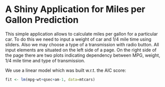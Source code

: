 # A Shiny Application for Miles per Gallon Prediction
This simple application allows to calculate miles per gallon for a particular car. To do this we need to input a weight of car and 1/4 mile time using sliders. Also we may choose a type of a transmission with radio button. All input elements are situated on the left side of a page. On the right side of the page there are two plots indicating dependency between MPG, weight, 1/4 mile time and type of transmission.

We use a linear model which was built w.r.t. the AIC score:
```r
fit <- lm(mpg~wt+qsec+am-1, data=mtcars)
```